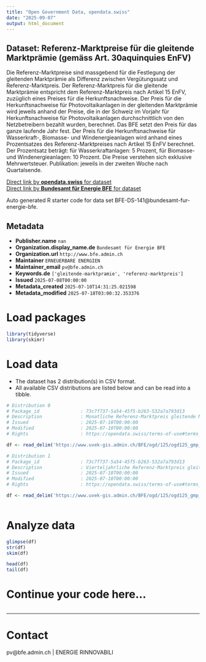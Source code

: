 ```yaml
---
title: "Open Government Data, opendata.swiss"
date: "2025-09-07"
output: html_document
---
```


## Dataset: Referenz-Marktpreise für die gleitende Marktprämie (gemäss Art. 30aquinquies EnFV)

Die Referenz-Marktpreise sind massgebend für die Festlegung der gleitenden Marktprämie
als Differenz zwischen Vergütungssatz und Referenz-Marktpreis. Der Referenz-Marktpreis für
die gleitende Marktprämie entspricht dem Referenz-Marktpreis nach Artikel 15 EnFV, 
zuzüglich eines Preises für die Herkunftsnachweise.
Der Preis für die Herkunftsnachweise für Photovoltaikanlagen in der gleitenden Marktprämie
wird jeweils anhand der Preise, die in der Schweiz im Vorjahr für Herkunftsnachweise für
Photovoltaikanlagen durchschnittlich von den Netzbetreibern bezahlt wurden, berechnet. Das
BFE setzt den Preis für das ganze laufende Jahr fest. 
Der Preis für die Herkunftsnachweise für Wasserkraft-, Biomasse- und Windenergieanlagen
wird anhand eines Prozentsatzes des Referenz-Marktpreises nach Artikel 15 EnFV berechnet.
Der Prozentsatz beträgt: 
für Wasserkraftanlagen: 5 Prozent,
für Biomasse- und Windenergieanlagen: 10 Prozent.
Die Preise verstehen sich exklusive Mehrwertsteuer.
Publikation: jeweils in der zweiten Woche nach Quartalsende.


[Direct link by **opendata.swiss** for dataset](https://opendata.swiss/de/dataset/referenz-marktpreise-fur-die-gleitende-marktpramie-gemass-art-30aquinquies-enfv)<br>
[Direct link by **Bundesamt für Energie BFE** for dataset](https://www.bfe.admin.ch/bfe/de/home/foerderung/erneuerbare-energien/foerderung-photovoltaikanlagen.html)

Auto generated R starter code for data set BFE-DS-141@bundesamt-fur-energie-bfe.

## Metadata

- **Publisher.name** `nan`
- **Organization.display_name.de** `Bundesamt für Energie BFE`
- **Organization.url** `http://www.bfe.admin.ch`
- **Maintainer** `ERNEUERBARE ENERGIEN`
- **Maintainer_email** `pv@bfe.admin.ch`
- **Keywords.de** `['gleitende-marktpramie', 'referenz-marktpreis']`
- **Issued** `2025-07-08T00:00:00`
- **Metadata_created** `2025-07-10T14:31:25.021598`
- **Metadata_modified** `2025-07-18T03:00:32.353376`


# Load packages

```r

library(tidyverse)
library(skimr)

```

# Load data

-   The dataset has 2 distribution(s) in CSV format.
-   All available CSV distributions are listed below and can be read into a tibble.

```r

# Distribution 0
# Package_id               : 73c7f737-5a54-45f5-b263-532a7a793d13
# Description              : Monatliche Referenz-Marktpreis gleitende Marktprämie
# Issued                   : 2025-07-10T00:00:00
# Modified                 : 2025-07-10T00:00:00
# Rights                   : https://opendata.swiss/terms-of-use#terms_by

df <- read_delim('https://www.uvek-gis.admin.ch/BFE/ogd/125/ogd125_gmp_monatspreise.csv')

# Distribution 1
# Package_id               : 73c7f737-5a54-45f5-b263-532a7a793d13
# Description              : Vierteljahrliche Referenz-Marktpreis gleitende Marktprämie
# Issued                   : 2025-07-10T00:00:00
# Modified                 : 2025-07-10T00:00:00
# Rights                   : https://opendata.swiss/terms-of-use#terms_by

df <- read_delim('https://www.uvek-gis.admin.ch/BFE/ogd/125/ogd125_gmp_quartalspreise.csv')



```

# Analyze data

```r

glimpse(df)
str(df)
skim(df)

head(df)
tail(df)

```

# Continue your code here...

```r

```

------------------------------------------------------------------------

# Contact

pv@bfe.admin.ch | ENERGIE RINNOVABILI
